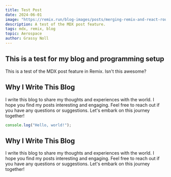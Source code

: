 ```yaml
---
title: Test Post
date: 2024-06-01  
image: "https://remix.run/blog-images/posts/merging-remix-and-react-router/remix-to-react-router.jpeg"
description: A test of the MDX post feature.
tags: mdx, remix, blog
topic: Aerospace
author: Grassy Noll
---
```


## This is a test for my blog and programming setup
This is a test of the MDX post feature in Remix. Isn't this awesome?

## Why I Write This Blog
I write this blog to share my thoughts and experiences with the world. I hope you find my posts interesting and engaging. Feel free to reach out if you have any questions or suggestions. Let's embark on this journey together! 

``` JavaScript
console.log("Hello, world!");
```

## Why I Write This Blog
I write this blog to share my thoughts and experiences with the world. I hope you find my posts interesting and engaging. Feel free to reach out if you have any questions or suggestions. Let's embark on this journey together! 

